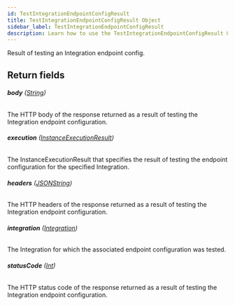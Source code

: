 ```yaml
---
id: TestIntegrationEndpointConfigResult
title: TestIntegrationEndpointConfigResult Object
sidebar_label: TestIntegrationEndpointConfigResult
description: Learn how to use the TestIntegrationEndpointConfigResult Object for Builder's API.
---
```


Result of testing an Integration endpoint config.

## Return fields

###### <b>body</b> ([String](/self-managed/composer/builder/api/schema/scalar/String.mdx))

The HTTP body of the response returned as a result of testing the Integration endpoint configuration.

###### <b>execution</b> ([InstanceExecutionResult](/self-managed/composer/builder/api/schema/object/InstanceExecutionResult.mdx))

The InstanceExecutionResult that specifies the result of testing the endpoint configuration for the specified Integration.

###### <b>headers</b> ([JSONString](/self-managed/composer/builder/api/schema/scalar/JSONString.mdx))

The HTTP headers of the response returned as a result of testing the Integration endpoint configuration.

###### <b>integration</b> ([Integration](/self-managed/composer/builder/api/schema/object/Integration.mdx))

The Integration for which the associated endpoint configuration was tested.

###### <b>statusCode</b> ([Int](/self-managed/composer/builder/api/schema/scalar/Int.mdx))

The HTTP status code of the response returned as a result of testing the Integration endpoint configuration.
